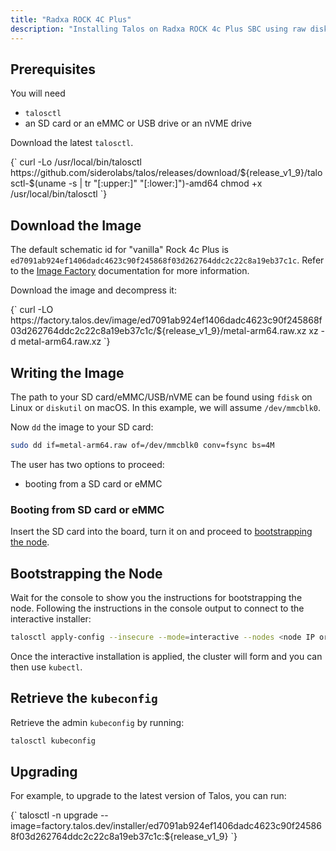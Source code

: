 ```yaml
---
title: "Radxa ROCK 4C Plus"
description: "Installing Talos on Radxa ROCK 4c Plus SBC using raw disk image."
---
```



## Prerequisites

You will need

- `talosctl`
- an SD card or an eMMC or USB drive or an nVME drive

Download the latest `talosctl`.

<CodeBlock lang="sh">
  {`
curl -Lo /usr/local/bin/talosctl https://github.com/siderolabs/talos/releases/download/${release_v1_9}/talosctl-$(uname -s | tr "[:upper:]" "[:lower:]")-amd64
chmod +x /usr/local/bin/talosctl
  `}
</CodeBlock>

## Download the Image

The default schematic id for "vanilla" Rock 4c Plus is `ed7091ab924ef1406dadc4623c90f245868f03d262764ddc2c22c8a19eb37c1c`.
Refer to the [Image Factory](../../learn-more/image-factory) documentation for more information.

Download the image and decompress it:

<CodeBlock lang="sh">
  {`
curl -LO https://factory.talos.dev/image/ed7091ab924ef1406dadc4623c90f245868f03d262764ddc2c22c8a19eb37c1c/${release_v1_9}/metal-arm64.raw.xz
xz -d metal-arm64.raw.xz
  `}
</CodeBlock>

## Writing the Image

The path to your SD card/eMMC/USB/nVME can be found using `fdisk` on Linux or `diskutil` on macOS.
In this example, we will assume `/dev/mmcblk0`.

Now `dd` the image to your SD card:

```bash
sudo dd if=metal-arm64.raw of=/dev/mmcblk0 conv=fsync bs=4M
```

The user has two options to proceed:

- booting from a SD card or eMMC

### Booting from SD card or eMMC

Insert the SD card into the board, turn it on and proceed to [bootstrapping the node](#bootstrapping-the-node).

## Bootstrapping the Node

Wait for the console to show you the instructions for bootstrapping the node.
Following the instructions in the console output to connect to the interactive installer:

```bash
talosctl apply-config --insecure --mode=interactive --nodes <node IP or DNS name>
```

Once the interactive installation is applied, the cluster will form and you can then use `kubectl`.

## Retrieve the `kubeconfig`

Retrieve the admin `kubeconfig` by running:

```bash
talosctl kubeconfig
```

## Upgrading

For example, to upgrade to the latest version of Talos, you can run:

<CodeBlock lang="sh">
  {`
talosctl -n <node IP or DNS name> upgrade --image=factory.talos.dev/installer/ed7091ab924ef1406dadc4623c90f245868f03d262764ddc2c22c8a19eb37c1c:${release_v1_9}
  `}
</CodeBlock>

